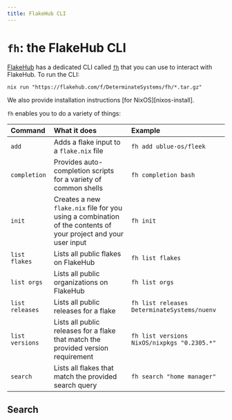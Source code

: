 ```yaml
---
title: FlakeHub CLI
---
```


# `fh`: the FlakeHub CLI

[FlakeHub] has a dedicated CLI called [`fh`][fh] that you can use to interact with FlakeHub.
To run the CLI:

```shell
nix run "https://flakehub.com/f/DeterminateSystems/fh/*.tar.gz"
```

<Admonition kind="success">
We also provide installation instructions [for NixOS][nixos-install].
</Admonition>

`fh` enables you to do a variety of things:

Command | What it does | Example
:-------|:-------------|:-------
`add` | Adds a flake input to a `flake.nix` file | `fh add ublue-os/fleek`
`completion` | Provides auto-completion scripts for a variety of common shells | `fh completion bash`
`init` | Creates a new `flake.nix` file for you using a combination of the contents of your project and your user input | `fh init`
`list flakes` | Lists all public flakes on FlakeHub	| `fh list flakes`
`list orgs` | Lists all public organizations on FlakeHub | `fh list orgs`
`list releases` | Lists all public releases for a flake | `fh list releases DeterminateSystems/nuenv`
`list versions` | Lists all public releases for a flake that match the provided version requirement | `fh list versions NixOS/nixpkgs "0.2305.*"`
`search` | Lists all flakes that match the provided search query | `fh search "home manager"`

## Search

[fh]: https://flakehub.com/flake/DeterminateSystems/fh
[flakehub]: https://flakehub.com
[nixos-install]: https://flakehub.com/flake/DeterminateSystems/fh#readme-installation
